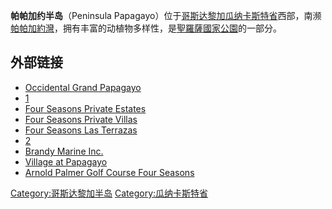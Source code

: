 '''帕帕加约半岛'''（Peninsula Papagayo）位于[[哥斯达黎加|哥斯达黎加]][[瓜纳卡斯特省|瓜纳卡斯特省]]西部，南濒[[帕帕加約灣|帕帕加約灣]]，拥有丰富的动植物多样性，是[[聖羅薩國家公園|聖羅薩國家公園]]的一部分。


{{CostaRica-geo-stub}}

== 外部链接 ==
* [http://www.occidentalhotels.com/grand/Papagayo.asp Occidental Grand Papagayo] {{Wayback|url=http://www.occidentalhotels.com/grand/Papagayo.asp |date=20130314020404 }}
* [http://www.worldtravelawards.com/] {{Wayback|url=http://www.worldtravelawards.com/ |date=20201007201826 }}
* [https://web.archive.org/web/20130916183634/http://www.peninsulapapagayo.com/Residential_OPportunities/Private_estates.aspx Four Seasons Private Estates]
* [https://web.archive.org/web/20130916183754/http://www.peninsulapapagayo.com/Residential_OPportunities/FS_Villas.aspx Four Seasons Private Villas]
* [https://web.archive.org/web/20130916182118/http://www.peninsulapapagayo.com/Residential_OPportunities/Las_Terrazas.aspx Four Seasons Las Terrazas]
* [http://www.marinapapagayo.com] {{Wayback|url=http://www.marinapapagayo.com/ |date=20181028102227 }}
* [https://web.archive.org/web/20140516234327/http://brandymarine.com/ Brandy Marine Inc.]
* [http://www.nytimes.com/2009/03/20/greathomesanddestinations/20Breaking.html Village at Papagayo] {{Wayback|url=http://www.nytimes.com/2009/03/20/greathomesanddestinations/20Breaking.html |date=20190509221821 }}
* [http://www.fourseasons.com/costarica/golf.html Arnold Palmer Golf Course Four Seasons] {{Wayback|url=http://www.fourseasons.com/costarica/golf.html |date=20190509231832 }}

[[Category:哥斯达黎加半岛|Category:哥斯达黎加半岛]]
[[Category:瓜纳卡斯特省|Category:瓜纳卡斯特省]]